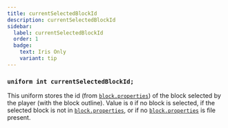 ```yaml
---
title: currentSelectedBlockId
description: currentSelectedBlockId
sidebar:
  label: currentSelectedBlockId
  order: 1
  badge:
    text: Iris Only
    variant: tip
---
```


### `uniform int currentSelectedBlockId;`

This uniform stores the id (from [`block.properties`](/reference/miscellaneous/block_properties)) of the block selected by the player (with the block outline). Value is `0` if no block is selected, if the selected block is not in [`block.properties`](/reference/miscellaneous/block_properties), or if no [`block.properties`](/reference/miscellaneous/block_properties) is file present.